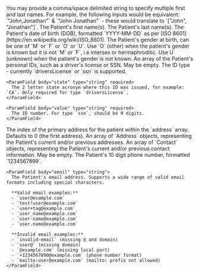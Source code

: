 <Info>
  You may provide a comma/space delimited string to specify
  multiple first and last names. For example, the following
  inputs would be equivalent: `"John,Jonathan"` & `"John
  Jonathan"` - these would translate to `["John",
  "Jonathan"]`.
</Info>

<ParamField body="firstName" type="string" required>
  The Patient's first name(s).
</ParamField>

<ParamField body="lastName" type="string" required>
  The Patient's last name(s).
</ParamField>

<ParamField body="dob" type="string" required>
  The Patient's date of birth (DOB), formatted `YYYY-MM-DD`
  as per [ISO 8601](https://en.wikipedia.org/wiki/ISO_8601).
</ParamField>

<ParamField body="genderAtBirth" type="string" required>
  The Patient's gender at birth, can be one of `M` or `F` or
  `O` or `U`. Use `O` (other) when the patient's gender is
  known but it is not `M` or `F`, i.e intersex or
  hermaphroditic. Use U (unknown) when the patient's gender
  is not known.
</ParamField>

<ParamField body="personalIdentifiers" type="PersonalIdentifier[]" optional>
  An array of the Patient's personal IDs, such as a driver's license or SSN. May be empty.

  <Expandable title="PersonalIdentifier properties">
    <ParamField body="type" type="string" required>
      The ID type - currently `driversLicense` or `ssn` is supported.
    </ParamField>

    <ParamField body="state" type="string" required>
      The 2 letter state acronym where this ID was issued, for example: `CA`. Only required for type `driversLicense`.
    </ParamField>

    <ParamField body="value" type="string" required>
      The ID number. For type `ssn`, should be 9 digits.
    </ParamField>

  </Expandable>
</ParamField>

<ParamField body="primaryAddressIndex" type="number" optional>
  The index of the primary address for the patient within the `address` array. Defaults to 0 (the first address).
</ParamField>

<ParamField body="address" type="Address[]" required>
  An array of `Address` objects, representing the Patient's current and/or previous addresses.

  <Snippet file="patient-address.mdx" />
</ParamField>

<ParamField body="contact" type="Contact[]">
  An array of `Contact` objects, representing the Patient's current and/or previous contact information. May be empty.
  <Expandable title="Contact properties">
    <ParamField body="phone" type="string">
      The Patient's 10 digit phone number, formatted `1234567899`.
    </ParamField>

    <ParamField body="email" type="string">
      The Patient's email address. Supports a wide range of valid email formats including special characters.

      **Valid email examples:**
      - `user@example.com`
      - `test!user@example.com`
      - `user+tag@example.com`
      - `user_name@example.com`
      - `user-name@example.com`
      - `user.name@example.com`

      **Invalid email examples:**
      - `invalid-email` (missing @ and domain)
      - `user@` (missing domain)
      - `@example.com` (missing local part)
      - `+1234567890@example.com` (phone number format)
      - `mailto:user@example.com` (mailto: prefix not allowed)
    </ParamField>

  </Expandable>

</ParamField>
